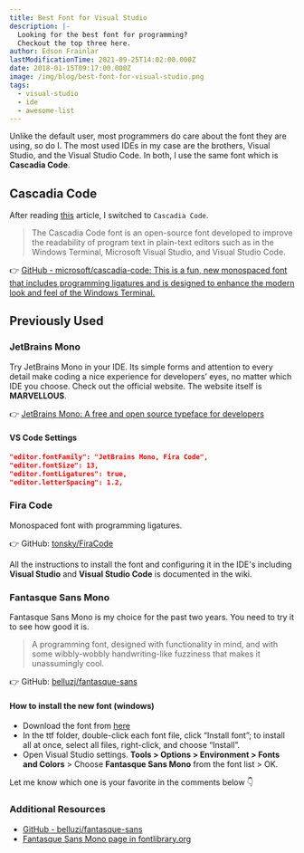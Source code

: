 ```yaml
---
title: Best Font for Visual Studio
description: |-
  Looking for the best font for programming?
  Checkout the top three here.
author: Edson Frainlar
lastModificationTime: 2021-09-25T14:02:00.000Z
date: 2018-01-15T09:17:00.000Z
image: /img/blog/best-font-for-visual-studio.png
tags:
  - visual-studio
  - ide
  - awesome-list
---
```


Unlike the default user, most programmers do care about the font they are using, so do I.
The most used IDEs in my case are the brothers, Visual Studio, and the Visual Studio Code.
In both, I use the same font which is **Cascadia Code**.

## Cascadia Code

After reading [this](https://devblogs.microsoft.com/math-in-office/cascadia-code-font/) article, I switched to `Cascadia Code`.

> The Cascadia Code font is an open-source font developed to improve the readability of program text in plain-text editors such as in the Windows Terminal, Microsoft Visual Studio, and Visual Studio Code.

:point_right: [GitHub - microsoft/cascadia-code: This is a fun, new monospaced font that includes programming ligatures and is designed to enhance the modern look and feel of the Windows Terminal.](https://github.com/microsoft/cascadia-code)

## Previously Used

### JetBrains Mono

Try JetBrains Mono in your IDE. Its simple forms and attention to every detail make coding a nice experience for developers’ eyes, no matter which IDE you choose.
Check out the official website. The website itself is **MARVELLOUS**.

:point_right: [JetBrains Mono: A free and open source typeface for developers](https://www.jetbrains.com/lp/mono/)

#### VS Code Settings

```json
"editor.fontFamily": "JetBrains Mono, Fira Code",
"editor.fontSize": 13,
"editor.fontLigatures": true,
"editor.letterSpacing": 1.2,
```

### Fira Code

Monospaced font with programming ligatures.

:point_right: GitHub: [tonsky/FiraCode](https://github.com/tonsky/FiraCode)

All the instructions to install the font and configuring it in the IDE's including **Visual Studio** and **Visual Studio Code** is documented in the wiki.

### Fantasque Sans Mono

Fantasque Sans Mono is my choice for the past two years. You need to try it to see how good it is.

> A programming font, designed with functionality in mind, and with some wibbly-wobbly handwriting-like fuzziness that makes it unassumingly cool.

:point_right: GitHub: [belluzj/fantasque-sans](https://github.com/belluzj/fantasque-sans)

#### How to install the new font (windows)

- Download the font from [here](https://github.com/belluzj/fantasque-sans/releases/latest)
- In the ttf folder, double-click each font file, click “Install font”; to install all at once, select all files, right-click, and choose “Install”.
- Open Visual Studio settings. **Tools > Options > Environment > Fonts and Colors** > Choose **Fantasque Sans Mono** from the font
  list > OK.

Let me know which one is your favorite in the comments below :point_down:

### Additional Resources

- [GitHub - belluzj/fantasque-sans](https://github.com/belluzj/fantasque-sans)
- [Fantasque Sans Mono page in fontlibrary.org](https://fontlibrary.org/en/font/fantasque-sans-mono)
